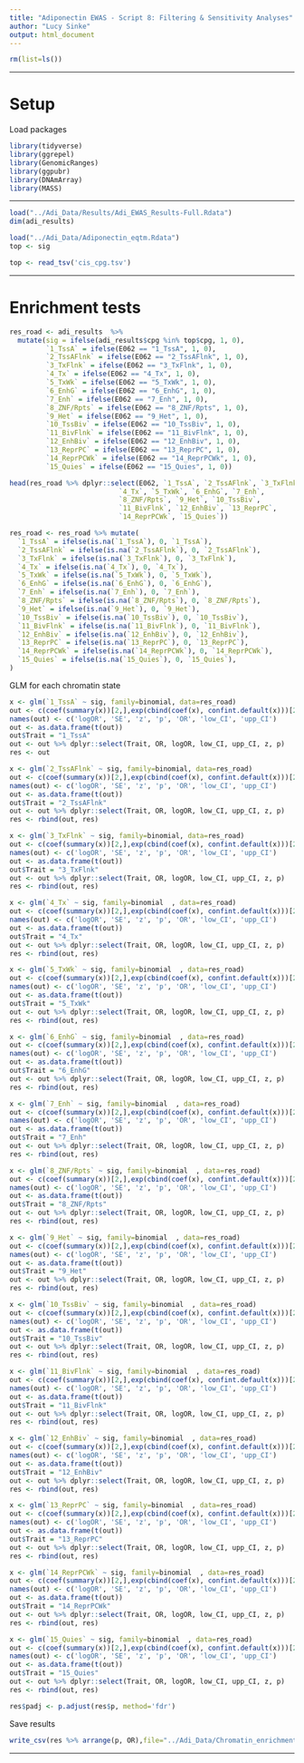 ---
title: "Adiponectin EWAS - Script 8: Filtering & Sensitivity Analyses"
author: "Lucy Sinke"
output: html_document
---

```{r echo=FALSE}
rm(list=ls())
```

***

# Setup

Load packages

```{r warning=FALSE, message=FALSE}
library(tidyverse)
library(ggrepel)
library(GenomicRanges)
library(ggpubr)
library(DNAmArray)
library(MASS)
```



***

```{r}
load("../Adi_Data/Results/Adi_EWAS_Results-Full.Rdata")
dim(adi_results)

load("../Adi_Data/Adiponectin_eqtm.Rdata")
top <- sig
```


```{r}
top <- read_tsv('cis_cpg.tsv')
```

***

# Enrichment tests

```{r}
res_road <- adi_results  %>% 
  mutate(sig = ifelse(adi_results$cpg %in% top$cpg, 1, 0),
         `1_TssA` = ifelse(E062 == "1_TssA", 1, 0),
         `2_TssAFlnk` = ifelse(E062 == "2_TssAFlnk", 1, 0),
         `3_TxFlnk` = ifelse(E062 == "3_TxFlnk", 1, 0),
         `4_Tx` = ifelse(E062 == "4_Tx", 1, 0),
         `5_TxWk` = ifelse(E062 == "5_TxWk", 1, 0),
         `6_EnhG` = ifelse(E062 == "6_EnhG", 1, 0),
         `7_Enh` = ifelse(E062 == "7_Enh", 1, 0),
         `8_ZNF/Rpts` = ifelse(E062 == "8_ZNF/Rpts", 1, 0),
         `9_Het` = ifelse(E062 == "9_Het", 1, 0),
         `10_TssBiv` = ifelse(E062 == "10_TssBiv", 1, 0),
         `11_BivFlnk` = ifelse(E062 == "11_BivFlnk", 1, 0),
         `12_EnhBiv` = ifelse(E062 == "12_EnhBiv", 1, 0),
         `13_ReprPC` = ifelse(E062 == "13_ReprPC", 1, 0),
         `14_ReprPCWk` = ifelse(E062 == "14_ReprPCWk", 1, 0),
         `15_Quies` = ifelse(E062 == "15_Quies", 1, 0)) 

head(res_road %>% dplyr::select(E062, `1_TssA`, `2_TssAFlnk`, `3_TxFlnk`,
                           `4_Tx`, `5_TxWk`, `6_EnhG`, `7_Enh`, 
                           `8_ZNF/Rpts`, `9_Het`, `10_TssBiv`, 
                           `11_BivFlnk`, `12_EnhBiv`, `13_ReprPC`, 
                           `14_ReprPCWk`, `15_Quies`))

res_road <- res_road %>% mutate(
  `1_TssA` = ifelse(is.na(`1_TssA`), 0, `1_TssA`),
  `2_TssAFlnk` = ifelse(is.na(`2_TssAFlnk`), 0, `2_TssAFlnk`),
  `3_TxFlnk` = ifelse(is.na(`3_TxFlnk`), 0, `3_TxFlnk`),
  `4_Tx` = ifelse(is.na(`4_Tx`), 0, `4_Tx`),
  `5_TxWk` = ifelse(is.na(`5_TxWk`), 0, `5_TxWk`),
  `6_EnhG` = ifelse(is.na(`6_EnhG`), 0, `6_EnhG`),
  `7_Enh` = ifelse(is.na(`7_Enh`), 0, `7_Enh`),
  `8_ZNF/Rpts` = ifelse(is.na(`8_ZNF/Rpts`), 0, `8_ZNF/Rpts`),
  `9_Het` = ifelse(is.na(`9_Het`), 0, `9_Het`),
  `10_TssBiv` = ifelse(is.na(`10_TssBiv`), 0, `10_TssBiv`),
  `11_BivFlnk` = ifelse(is.na(`11_BivFlnk`), 0, `11_BivFlnk`),
  `12_EnhBiv` = ifelse(is.na(`12_EnhBiv`), 0, `12_EnhBiv`),
  `13_ReprPC` = ifelse(is.na(`13_ReprPC`), 0, `13_ReprPC`),
  `14_ReprPCWk` = ifelse(is.na(`14_ReprPCWk`), 0, `14_ReprPCWk`),
  `15_Quies` = ifelse(is.na(`15_Quies`), 0, `15_Quies`),
)
```

GLM for each chromatin state

```{r}
x <- glm(`1_TssA` ~ sig, family=binomial, data=res_road)
out <- c(coef(summary(x))[2,],exp(cbind(coef(x), confint.default(x)))[2,])
names(out) <- c('logOR', 'SE', 'z', 'p', 'OR', 'low_CI', 'upp_CI')
out <- as.data.frame(t(out))
out$Trait = "1_TssA"
out <- out %>% dplyr::select(Trait, OR, logOR, low_CI, upp_CI, z, p) 
res <- out

x <- glm(`2_TssAFlnk` ~ sig, family=binomial, data=res_road)
out <- c(coef(summary(x))[2,],exp(cbind(coef(x), confint.default(x)))[2,])
names(out) <- c('logOR', 'SE', 'z', 'p', 'OR', 'low_CI', 'upp_CI')
out <- as.data.frame(t(out))
out$Trait = "2_TssAFlnk"
out <- out %>% dplyr::select(Trait, OR, logOR, low_CI, upp_CI, z, p) 
res <- rbind(out, res)

x <- glm(`3_TxFlnk` ~ sig, family=binomial, data=res_road)
out <- c(coef(summary(x))[2,],exp(cbind(coef(x), confint.default(x)))[2,])
names(out) <- c('logOR', 'SE', 'z', 'p', 'OR', 'low_CI', 'upp_CI')
out <- as.data.frame(t(out))
out$Trait = "3_TxFlnk"
out <- out %>% dplyr::select(Trait, OR, logOR, low_CI, upp_CI, z, p) 
res <- rbind(out, res)

x <- glm(`4_Tx` ~ sig, family=binomial  , data=res_road)
out <- c(coef(summary(x))[2,],exp(cbind(coef(x), confint.default(x)))[2,])
names(out) <- c('logOR', 'SE', 'z', 'p', 'OR', 'low_CI', 'upp_CI')
out <- as.data.frame(t(out))
out$Trait = "4_Tx"
out <- out %>% dplyr::select(Trait, OR, logOR, low_CI, upp_CI, z, p) 
res <- rbind(out, res)

x <- glm(`5_TxWk` ~ sig, family=binomial  , data=res_road)
out <- c(coef(summary(x))[2,],exp(cbind(coef(x), confint.default(x)))[2,])
names(out) <- c('logOR', 'SE', 'z', 'p', 'OR', 'low_CI', 'upp_CI')
out <- as.data.frame(t(out))
out$Trait = "5_TxWk"
out <- out %>% dplyr::select(Trait, OR, logOR, low_CI, upp_CI, z, p) 
res <- rbind(out, res)

x <- glm(`6_EnhG` ~ sig, family=binomial  , data=res_road)
out <- c(coef(summary(x))[2,],exp(cbind(coef(x), confint.default(x)))[2,])
names(out) <- c('logOR', 'SE', 'z', 'p', 'OR', 'low_CI', 'upp_CI')
out <- as.data.frame(t(out))
out$Trait = "6_EnhG"
out <- out %>% dplyr::select(Trait, OR, logOR, low_CI, upp_CI, z, p) 
res <- rbind(out, res)

x <- glm(`7_Enh` ~ sig, family=binomial  , data=res_road)
out <- c(coef(summary(x))[2,],exp(cbind(coef(x), confint.default(x)))[2,])
names(out) <- c('logOR', 'SE', 'z', 'p', 'OR', 'low_CI', 'upp_CI')
out <- as.data.frame(t(out))
out$Trait = "7_Enh"
out <- out %>% dplyr::select(Trait, OR, logOR, low_CI, upp_CI, z, p) 
res <- rbind(out, res)

x <- glm(`8_ZNF/Rpts` ~ sig, family=binomial  , data=res_road)
out <- c(coef(summary(x))[2,],exp(cbind(coef(x), confint.default(x)))[2,])
names(out) <- c('logOR', 'SE', 'z', 'p', 'OR', 'low_CI', 'upp_CI')
out <- as.data.frame(t(out))
out$Trait = "8_ZNF/Rpts"
out <- out %>% dplyr::select(Trait, OR, logOR, low_CI, upp_CI, z, p) 
res <- rbind(out, res)

x <- glm(`9_Het` ~ sig, family=binomial  , data=res_road)
out <- c(coef(summary(x))[2,],exp(cbind(coef(x), confint.default(x)))[2,])
names(out) <- c('logOR', 'SE', 'z', 'p', 'OR', 'low_CI', 'upp_CI')
out <- as.data.frame(t(out))
out$Trait = "9_Het"
out <- out %>% dplyr::select(Trait, OR, logOR, low_CI, upp_CI, z, p) 
res <- rbind(out, res)

x <- glm(`10_TssBiv` ~ sig, family=binomial  , data=res_road)
out <- c(coef(summary(x))[2,],exp(cbind(coef(x), confint.default(x)))[2,])
names(out) <- c('logOR', 'SE', 'z', 'p', 'OR', 'low_CI', 'upp_CI')
out <- as.data.frame(t(out))
out$Trait = "10_TssBiv"
out <- out %>% dplyr::select(Trait, OR, logOR, low_CI, upp_CI, z, p) 
res <- rbind(out, res)

x <- glm(`11_BivFlnk` ~ sig, family=binomial  , data=res_road)
out <- c(coef(summary(x))[2,],exp(cbind(coef(x), confint.default(x)))[2,])
names(out) <- c('logOR', 'SE', 'z', 'p', 'OR', 'low_CI', 'upp_CI')
out <- as.data.frame(t(out))
out$Trait = "11_BivFlnk"
out <- out %>% dplyr::select(Trait, OR, logOR, low_CI, upp_CI, z, p) 
res <- rbind(out, res)

x <- glm(`12_EnhBiv` ~ sig, family=binomial  , data=res_road)
out <- c(coef(summary(x))[2,],exp(cbind(coef(x), confint.default(x)))[2,])
names(out) <- c('logOR', 'SE', 'z', 'p', 'OR', 'low_CI', 'upp_CI')
out <- as.data.frame(t(out))
out$Trait = "12_EnhBiv"
out <- out %>% dplyr::select(Trait, OR, logOR, low_CI, upp_CI, z, p) 
res <- rbind(out, res)

x <- glm(`13_ReprPC` ~ sig, family=binomial  , data=res_road)
out <- c(coef(summary(x))[2,],exp(cbind(coef(x), confint.default(x)))[2,])
names(out) <- c('logOR', 'SE', 'z', 'p', 'OR', 'low_CI', 'upp_CI')
out <- as.data.frame(t(out))
out$Trait = "13_ReprPC"
out <- out %>% dplyr::select(Trait, OR, logOR, low_CI, upp_CI, z, p) 
res <- rbind(out, res)

x <- glm(`14_ReprPCWk` ~ sig, family=binomial  , data=res_road)
out <- c(coef(summary(x))[2,],exp(cbind(coef(x), confint.default(x)))[2,])
names(out) <- c('logOR', 'SE', 'z', 'p', 'OR', 'low_CI', 'upp_CI')
out <- as.data.frame(t(out))
out$Trait = "14_ReprPCWk"
out <- out %>% dplyr::select(Trait, OR, logOR, low_CI, upp_CI, z, p) 
res <- rbind(out, res) 

x <- glm(`15_Quies` ~ sig, family=binomial  , data=res_road)
out <- c(coef(summary(x))[2,],exp(cbind(coef(x), confint.default(x)))[2,])
names(out) <- c('logOR', 'SE', 'z', 'p', 'OR', 'low_CI', 'upp_CI')
out <- as.data.frame(t(out))
out$Trait = "15_Quies"
out <- out %>% dplyr::select(Trait, OR, logOR, low_CI, upp_CI, z, p) 
res <- rbind(out, res)
```

```{r}
res$padj <- p.adjust(res$p, method='fdr')
```


Save results

```{r}
write_csv(res %>% arrange(p, OR),file="../Adi_Data/Chromatin_enrichment_eqtm.csv")
```

***

